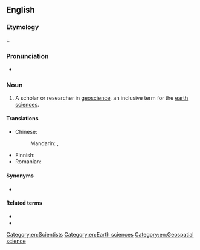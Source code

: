 ==English==

===Etymology===
{{m|en|geo-}} + {{m|en|scientist}}

===Pronunciation===
* {{a|US}} {{IPA|ˌdʒioʊˈsaɪəntɪst|lang=en}}

===Noun===
{{en-noun}}

# A scholar or researcher in [[geoscience]], an inclusive term for the [[earth sciences]].

====Translations====
{{trans-top|scholar in geoscience}}
* Chinese:
*: Mandarin: {{t|cmn|地球科學家|sc=Hani}}, {{t|cmn|地球科学家|tr=dìqiú kēxuéjiā|sc=Hani}}
{{trans-mid}}
* Finnish: {{t|fi|geotieteilijä}}
* Romanian: {{t+|ro|geograf}}
{{trans-bottom}}

====Synonyms====
* {{l|en|earth scientist}}

====Related terms====
* {{l|en|aeroscientist}}
* {{l|en|astroscientist}}

[[Category:en:Scientists]]
[[Category:en:Earth sciences]]
[[Category:en:Geospatial science]]